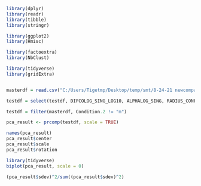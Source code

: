 ```{r}

library(dplyr)
library(readr)
library(tibble)
library(stringr)

library(ggplot2)
library(Hmisc)

library(factoextra)
library(NbClust)

library(tidyverse)  
library(gridExtra)


masterdf = read.csv("C:/Users/Tigetmp/Desktop/temp/smt/8-24-21 newcompanalysis/method1_final_cull_balance.csv")

```

```{r}

testdf = select(testdf, DIFCOLOG_SING_LOG10, ALPHALOG_SING, RADIUS_CONFINEMENT_SING_LOG10, DIFCO_RADIUSCONF_SING_LOG10, FIX250_LOG10, AVERAGE_DISPLACEMENT, AVERAGE_ROSE)


```

```{r}
testdf = filter(masterdf, Condition.2 != "m")
```


```{r}
pca_result <- prcomp(testdf, scale = TRUE)
```

```{r}
names(pca_result)
pca_result$center
pca_result$scale
pca_result$rotation


```
```{r}
library(tidyverse) 
biplot(pca_result, scale = 0)
```
```{r}
(pca_result$sdev)^2/sum((pca_result$sdev)^2)

```





